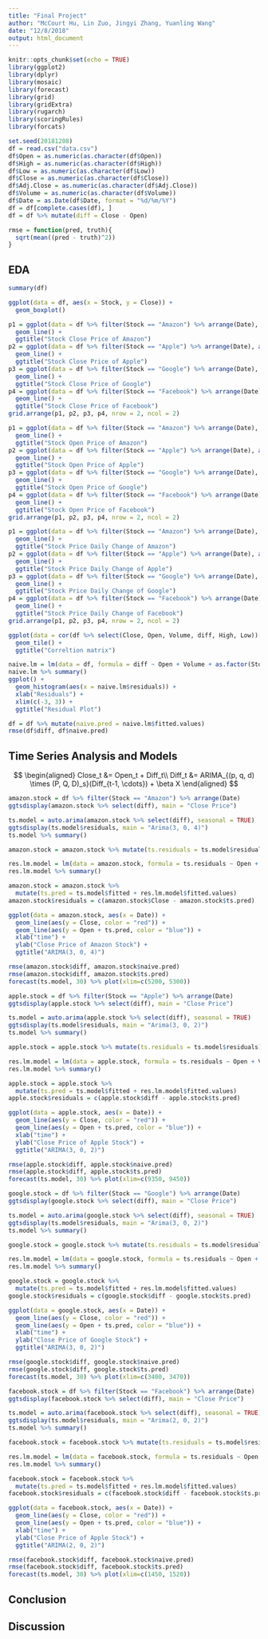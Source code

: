 ```yaml
---
title: "Final Project"
author: "McCourt Hu, Lin Zuo, Jingyi Zhang, Yuanling Wang"
date: "12/8/2018"
output: html_document
---
```


```r
knitr::opts_chunk$set(echo = TRUE)
library(ggplot2)
library(dplyr)
library(mosaic)
library(forecast)
library(grid)
library(gridExtra)
library(rugarch)
library(scoringRules)
library(forcats)

set.seed(20181208)
df = read.csv("data.csv")
df$Open = as.numeric(as.character(df$Open))
df$High = as.numeric(as.character(df$High))
df$Low = as.numeric(as.character(df$Low))
df$Close = as.numeric(as.character(df$Close))
df$Adj.Close = as.numeric(as.character(df$Adj.Close))
df$Volume = as.numeric(as.character(df$Volume))
df$Date = as.Date(df$Date, format = "%d/%m/%Y")
df = df[complete.cases(df), ]
df = df %>% mutate(diff = Close - Open)

rmse = function(pred, truth){
  sqrt(mean((pred - truth)^2))
}

```

## EDA
```r
summary(df)

ggplot(data = df, aes(x = Stock, y = Close)) +
  geom_boxplot()

p1 = ggplot(data = df %>% filter(Stock == "Amazon") %>% arrange(Date), aes(x = Date, y = Close)) +
  geom_line() +
  ggtitle("Stock Close Price of Amazon")
p2 = ggplot(data = df %>% filter(Stock == "Apple") %>% arrange(Date), aes(x = Date, y = Close)) +
  geom_line() +
  ggtitle("Stock Close Price of Apple")
p3 = ggplot(data = df %>% filter(Stock == "Google") %>% arrange(Date), aes(x = Date, y = Close)) +
  geom_line() +
  ggtitle("Stock Close Price of Google")
p4 = ggplot(data = df %>% filter(Stock == "Facebook") %>% arrange(Date), aes(x = Date, y = Close)) +
  geom_line() +
  ggtitle("Stock Close Price of Facebook")
grid.arrange(p1, p2, p3, p4, nrow = 2, ncol = 2)

p1 = ggplot(data = df %>% filter(Stock == "Amazon") %>% arrange(Date), aes(x = Date, y = Open)) +
  geom_line() +
  ggtitle("Stock Open Price of Amazon")
p2 = ggplot(data = df %>% filter(Stock == "Apple") %>% arrange(Date), aes(x = Date, y = Open)) +
  geom_line() +
  ggtitle("Stock Open Price of Apple")
p3 = ggplot(data = df %>% filter(Stock == "Google") %>% arrange(Date), aes(x = Date, y = Open)) +
  geom_line() +
  ggtitle("Stock Open Price of Google")
p4 = ggplot(data = df %>% filter(Stock == "Facebook") %>% arrange(Date), aes(x = Date, y = Open)) +
  geom_line() +
  ggtitle("Stock Open Price of Facebook")
grid.arrange(p1, p2, p3, p4, nrow = 2, ncol = 2)

p1 = ggplot(data = df %>% filter(Stock == "Amazon") %>% arrange(Date), aes(x = Date, y = diff)) +
  geom_line() +
  ggtitle("Stock Price Daily Change of Amazon")
p2 = ggplot(data = df %>% filter(Stock == "Apple") %>% arrange(Date), aes(x = Date, y = diff)) +
  geom_line() +
  ggtitle("Stock Price Daily Change of Apple")
p3 = ggplot(data = df %>% filter(Stock == "Google") %>% arrange(Date), aes(x = Date, y = diff)) +
  geom_line() +
  ggtitle("Stock Price Daily Change of Google")
p4 = ggplot(data = df %>% filter(Stock == "Facebook") %>% arrange(Date), aes(x = Date, y = diff)) +
  geom_line() +
  ggtitle("Stock Price Daily Change of Facebook")
grid.arrange(p1, p2, p3, p4, nrow = 2, ncol = 2)

ggplot(data = cor(df %>% select(Close, Open, Volume, diff, High, Low)) %>% reshape2::melt(), aes(x=Var1, y=Var2, fill=value)) + 
  geom_tile() +
  ggtitle("Correltion matrix")

naive.lm = lm(data = df, formula = diff ~ Open + Volume + as.factor(Stock) + Date)
naive.lm %>% summary()
ggplot() +
  geom_histogram(aes(x = naive.lm$residuals)) +
  xlab("Residuals") +
  xlim(c(-3, 3)) +
  ggtitle("Residual Plot")

df = df %>% mutate(naive.pred = naive.lm$fitted.values)
rmse(df$diff, df$naive.pred)
```

## Time Series Analysis and Models

$$
\begin{aligned}
Close_t &= Open_t + Diff_t\\
Diff_t &= ARIMA_{(p, q, d) \times (P, Q, D)_s}(Diff_{t-1, \cdots}) + \beta X
\end{aligned}
$$

```r
amazon.stock = df %>% filter(Stock == "Amazon") %>% arrange(Date)
ggtsdisplay(amazon.stock %>% select(diff), main = "Close Price")

ts.model = auto.arima(amazon.stock %>% select(diff), seasonal = TRUE)
ggtsdisplay(ts.model$residuals, main = "Arima(3, 0, 4)")
ts.model %>% summary()

amazon.stock = amazon.stock %>% mutate(ts.residuals = ts.model$residuals)

res.lm.model = lm(data = amazon.stock, formula = ts.residuals ~ Open + Volume)
res.lm.model %>% summary()

amazon.stock = amazon.stock %>% 
  mutate(ts.pred = ts.model$fitted + res.lm.model$fitted.values)
amazon.stock$residuals = c(amazon.stock$Close - amazon.stock$ts.pred)

ggplot(data = amazon.stock, aes(x = Date)) +
  geom_line(aes(y = Close, color = "red")) +
  geom_line(aes(y = Open + ts.pred, color = "blue")) +
  xlab("time") +
  ylab("Close Price of Amazon Stock") +
  ggtitle("ARIMA(3, 0, 4)")

rmse(amazon.stock$diff, amazon.stock$naive.pred)
rmse(amazon.stock$diff, amazon.stock$ts.pred)
forecast(ts.model, 30) %>% plot(xlim=c(5200, 5300))
```

```r
apple.stock = df %>% filter(Stock == "Apple") %>% arrange(Date)
ggtsdisplay(apple.stock %>% select(diff), main = "Close Price")

ts.model = auto.arima(apple.stock %>% select(diff), seasonal = TRUE)
ggtsdisplay(ts.model$residuals, main = "Arima(3, 0, 2)")
ts.model %>% summary()

apple.stock = apple.stock %>% mutate(ts.residuals = ts.model$residuals)

res.lm.model = lm(data = apple.stock, formula = ts.residuals ~ Open + Volume)
res.lm.model %>% summary()

apple.stock = apple.stock %>% 
  mutate(ts.pred = ts.model$fitted + res.lm.model$fitted.values)
apple.stock$residuals = c(apple.stock$diff - apple.stock$ts.pred)

ggplot(data = apple.stock, aes(x = Date)) +
  geom_line(aes(y = Close, color = "red")) +
  geom_line(aes(y = Open + ts.pred, color = "blue")) +
  xlab("time") +
  ylab("Close Price of Apple Stock") +
  ggtitle("ARIMA(3, 0, 2)")

rmse(apple.stock$diff, apple.stock$naive.pred)
rmse(apple.stock$diff, apple.stock$ts.pred)
forecast(ts.model, 30) %>% plot(xlim=c(9350, 9450))
```

```r
google.stock = df %>% filter(Stock == "Google") %>% arrange(Date)
ggtsdisplay(google.stock %>% select(diff), main = "Close Price")

ts.model = auto.arima(google.stock %>% select(diff), seasonal = TRUE)
ggtsdisplay(ts.model$residuals, main = "Arima(3, 0, 2)")
ts.model %>% summary()

google.stock = google.stock %>% mutate(ts.residuals = ts.model$residuals)

res.lm.model = lm(data = google.stock, formula = ts.residuals ~ Open + Volume)
res.lm.model %>% summary()

google.stock = google.stock %>% 
  mutate(ts.pred = ts.model$fitted + res.lm.model$fitted.values)
google.stock$residuals = c(google.stock$diff - google.stock$ts.pred)

ggplot(data = google.stock, aes(x = Date)) +
  geom_line(aes(y = Close, color = "red")) +
  geom_line(aes(y = Open + ts.pred, color = "blue")) +
  xlab("time") +
  ylab("Close Price of Google Stock") +
  ggtitle("ARIMA(3, 0, 2)")

rmse(google.stock$diff, google.stock$naive.pred)
rmse(google.stock$diff, google.stock$ts.pred)
forecast(ts.model, 30) %>% plot(xlim=c(3400, 3470))
```

```r
facebook.stock = df %>% filter(Stock == "Facebook") %>% arrange(Date)
ggtsdisplay(facebook.stock %>% select(diff), main = "Close Price")

ts.model = auto.arima(facebook.stock %>% select(diff), seasonal = TRUE)
ggtsdisplay(ts.model$residuals, main = "Arima(2, 0, 2)")
ts.model %>% summary()

facebook.stock = facebook.stock %>% mutate(ts.residuals = ts.model$residuals)

res.lm.model = lm(data = facebook.stock, formula = ts.residuals ~ Open + Volume)
res.lm.model %>% summary()

facebook.stock = facebook.stock %>% 
  mutate(ts.pred = ts.model$fitted + res.lm.model$fitted.values)
facebook.stock$residuals = c(facebook.stock$diff - facebook.stock$ts.pred)

ggplot(data = facebook.stock, aes(x = Date)) +
  geom_line(aes(y = Close, color = "red")) +
  geom_line(aes(y = Open + ts.pred, color = "blue")) +
  xlab("time") +
  ylab("Close Price of Apple Stock") +
  ggtitle("ARIMA(2, 0, 2)")

rmse(facebook.stock$diff, facebook.stock$naive.pred)
rmse(facebook.stock$diff, facebook.stock$ts.pred)
forecast(ts.model, 30) %>% plot(xlim=c(1450, 1520))
```

## Conclusion

## Discussion